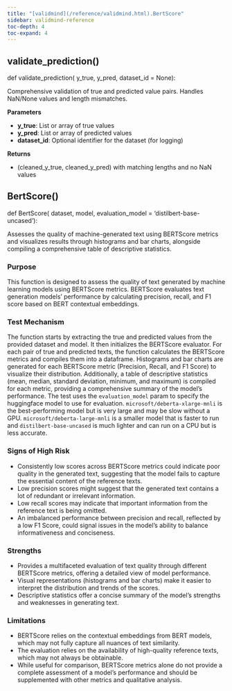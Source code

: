 ```yaml
---
title: "[validmind](/reference/validmind.html).BertScore"
sidebar: validmind-reference
toc-depth: 4
toc-expand: 4
---
```


## validate_prediction<span class='muted'>()</span>

<!-- function.qmd.jinja2 - function signature -->

::: {.signature}

<span class="signature">
<span class="kw">def</span> <span class="name">validate_prediction</span>(
    <span class="param"><span class="n">y_true</span></span>,    <span class="param"><span class="n">y_pred</span></span>,    <span class="param"><span class="n">dataset_id</span> <span class="o">=</span> <span class="kc">None</span></span>):</span>
</span>

:::

Comprehensive validation of true and predicted value pairs. Handles NaN/None values and length mismatches.

**Parameters**

- **y_true**: List or array of true values
- **y_pred**: List or array of predicted values
- **dataset_id**: Optional identifier for the dataset (for logging)

**Returns**

- (cleaned_y_true, cleaned_y_pred) with matching lengths and no NaN values

## BertScore[()]{.muted}

<!-- function.qmd.jinja2 - function signature -->

::: {.signature}

<span class="signature">
<span class="kw">def</span> <span class="name">BertScore</span>(
    <span class="param"><span class="n">dataset</span></span>,    <span class="param"><span class="n">model</span></span>,    <span class="param"><span class="n">evaluation_model</span> <span class="o">=</span> <span class="kc">'distilbert-base-uncased'</span></span>):</span>
</span>

:::

Assesses the quality of machine-generated text using BERTScore metrics and visualizes results through histograms and bar charts, alongside compiling a comprehensive table of descriptive statistics.

### Purpose

This function is designed to assess the quality of text generated by machine learning models using BERTScore metrics. BERTScore evaluates text generation models' performance by calculating precision, recall, and F1 score based on BERT contextual embeddings.

### Test Mechanism

The function starts by extracting the true and predicted values from the provided dataset and model. It then initializes the BERTScore evaluator. For each pair of true and predicted texts, the function calculates the BERTScore metrics and compiles them into a dataframe. Histograms and bar charts are generated for each BERTScore metric (Precision, Recall, and F1 Score) to visualize their distribution. Additionally, a table of descriptive statistics (mean, median, standard deviation, minimum, and maximum) is compiled for each metric, providing a comprehensive summary of the model's performance. The test uses the `evaluation_model` param to specify the huggingface model to use for evaluation. `microsoft/deberta-xlarge-mnli` is the best-performing model but is very large and may be slow without a GPU. `microsoft/deberta-large-mnli` is a smaller model that is faster to run and `distilbert-base-uncased` is much lighter and can run on a CPU but is less accurate.

### Signs of High Risk

- Consistently low scores across BERTScore metrics could indicate poor quality in the generated text, suggesting that the model fails to capture the essential content of the reference texts.
- Low precision scores might suggest that the generated text contains a lot of redundant or irrelevant information.
- Low recall scores may indicate that important information from the reference text is being omitted.
- An imbalanced performance between precision and recall, reflected by a low F1 Score, could signal issues in the model's ability to balance informativeness and conciseness.

### Strengths

- Provides a multifaceted evaluation of text quality through different BERTScore metrics, offering a detailed view of model performance.
- Visual representations (histograms and bar charts) make it easier to interpret the distribution and trends of the scores.
- Descriptive statistics offer a concise summary of the model's strengths and weaknesses in generating text.

### Limitations

- BERTScore relies on the contextual embeddings from BERT models, which may not fully capture all nuances of text similarity.
- The evaluation relies on the availability of high-quality reference texts, which may not always be obtainable.
- While useful for comparison, BERTScore metrics alone do not provide a complete assessment of a model's performance and should be supplemented with other metrics and qualitative analysis.
